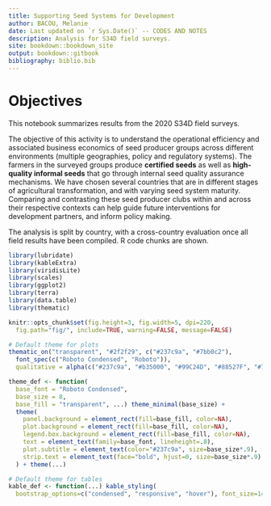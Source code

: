 ```yaml
---
title: Supporting Seed Systems for Development
author: BACOU, Melanie
date: Last updated on `r Sys.Date()` -- CODES AND NOTES
description: Analysis for S34D field surveys.
site: bookdown::bookdown_site
output: bookdown::gitbook
bibliography: biblio.bib
---
```


# Objectives

This notebook summarizes results from the 2020 S34D field surveys. 

The objective of this activity is to understand the operational efficiency and associated business economics of seed producer groups across different environments (multiple geographies, policy and regulatory systems). The farmers in the surveyed groups produce **certified seeds** as well as **high-quality informal seeds** that go through internal seed quality assurance mechanisms. We have chosen several countries that are in different stages of agricultural transformation, and with varying seed system maturity. Comparing and contrasting these seed producer clubs within and across their respective contexts can help guide future interventions for development partners, and inform policy making.

The analysis is split by country, with a cross-country evaluation once all field results have been compiled. R code chunks are shown.


```r

library(lubridate)
library(kableExtra)
library(viridisLite)
library(scales)
library(ggplot2)
library(terra)
library(data.table)
library(thematic)

knitr::opts_chunk$set(fig.height=3, fig.width=5, dpi=220, 
  fig.path="fig/", include=TRUE, warning=FALSE, message=FALSE)

# Default theme for plots
thematic_on("transparent", "#2f2f29", c("#237c9a", "#7bb0c2"),
  font_spec(c("Roboto Condensed", "Roboto")),
  qualitative = alpha(c("#237c9a", "#b35000", "#99C24D", "#88527F", "#7bb0c2"), .8))

theme_def <- function(
  base_font = "Roboto Condensed",
  base_size = 8, 
  base_fill = "transparent", ...) theme_minimal(base_size) +
  theme(
    panel.background = element_rect(fill=base_fill, color=NA),
    plot.background = element_rect(fill=base_fill, color=NA),
    legend.box.background = element_rect(fill=base_fill, color=NA),
    text = element_text(family=base_font, lineheight=.8),
    plot.subtitle = element_text(color="#237c9a", size=base_size*.9),
    strip.text = element_text(face="bold", hjust=0, size=base_size*.9)
  ) + theme(...)

# Default theme for tables
kable_def <- function(...) kable_styling(
  bootstrap_options=c("condensed", "responsive", "hover"), font_size=14, ...)

```

